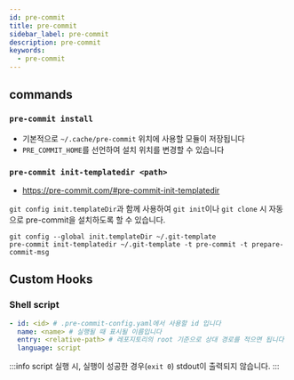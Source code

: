 ```yaml
---
id: pre-commit
title: pre-commit
sidebar_label: pre-commit
description: pre-commit
keywords:
  - pre-commit
---
```


## commands

### `pre-commit install`

- 기본적으로 `~/.cache/pre-commit` 위치에 사용할 모듈이 저장됩니다
- `PRE_COMMIT_HOME`를 선언하여 설치 위치를 변경할 수 있습니다

### `pre-commit init-templatedir <path>`

- https://pre-commit.com/#pre-commit-init-templatedir

`git config init.templateDir`과 함께 사용하여 `git init`이나 `git clone` 시 자동으로 pre-commit을 설치하도록 할 수 있습니다.

```shell
git config --global init.templateDir ~/.git-template
pre-commit init-templatedir ~/.git-template -t pre-commit -t prepare-commit-msg
```

## Custom Hooks

### Shell script

```yaml title=".pre-commit-hooks.yaml"
- id: <id> # .pre-commit-config.yaml에서 사용할 id 입니다
  name: <name> # 실행될 때 표시될 이름입니다
  entry: <relative-path> # 레포지토리의 root 기준으로 상대 경로를 적으면 됩니다
  language: script
```

:::info
script 실행 시, 실행이 성공한 경우(`exit 0`) stdout이 출력되지 않습니다.
:::
